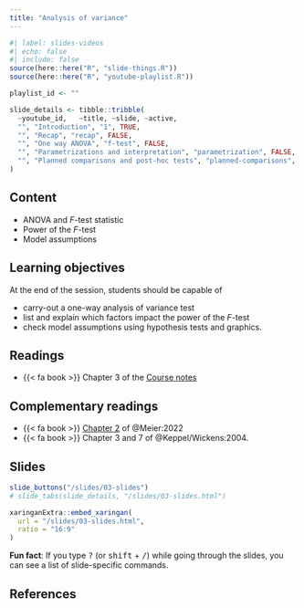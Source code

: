 ```yaml
---
title: "Analysis of variance"
---
```


```r
#| label: slides-videos
#| echo: false
#| include: false
source(here::here("R", "slide-things.R"))
source(here::here("R", "youtube-playlist.R"))

playlist_id <- ""

slide_details <- tibble::tribble(
  ~youtube_id,   ~title, ~slide, ~active,
  "", "Introduction", "1", TRUE,
  "", "Recap", "recap", FALSE,
  "", "One way ANOVA", "f-test", FALSE,
  "", "Parametrizations and interpretation", "parametrization", FALSE,
  "", "Planned comparisons and post-hoc tests", "planned-comparisons", FALSE
)
```


## Content

- ANOVA and _F_-test statistic
- Power of the _F_-test
- Model assumptions


## Learning objectives

At the end of the session, students should be capable of

- carry-out a one-way analysis of variance test
- list and explain which factors impact the power of the _F_-test
- check model assumptions using hypothesis tests and graphics.


## Readings

- {{< fa book >}} Chapter 3 of the [Course notes](https://lbelzile.github.io/math80667a/CRT.html)


## Complementary readings

- {{< fa book >}}  [Chapter 2](https://stat.ethz.ch/~meier/teaching/anova/completely-randomized-designs.html) of @Meier:2022
- {{< fa book >}}  Chapter 3 and 7 of @Keppel/Wickens:2004.


## Slides

```r
slide_buttons("/slides/03-slides")
# slide_tabs(slide_details, "/slides/03-slides.html")
```

```r
xaringanExtra::embed_xaringan(
  url = "/slides/03-slides.html",
  ratio = "16:9"
)
```

:::{.callout-tip}
**Fun fact**: If you type <kbd>?</kbd> (or <kbd>shift</kbd> + <kbd>/</kbd>) while going through the slides, you can see a list of slide-specific commands.
:::



## References
